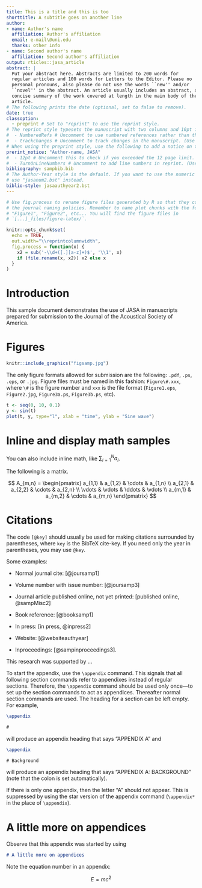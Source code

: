 ```yaml
---
title: This is a title and this is too
shorttitle: A subtitle goes on another line
author:
- name: Author's name
  affiliation: Author's affiliation
  email: e-mail\@uni.edu
  thanks: other info
- name: Second author's name
  affiliation: Second author's affiliation
output: rticles::jasa_article
abstract: |
  Put your abstract here. Abstracts are limited to 200 words for
  regular articles and 100 words for Letters to the Editor. Please no
  personal pronouns, also please do not use the words ``new'' and/or
  ``novel'' in the abstract. An article usually includes an abstract, a
  concise summary of the work covered at length in the main body of the
  article.
# The following prints the date (optional, set to false to remove).
date: true
classoption:
  - preprint # Set to "reprint" to use the reprint style.
# The reprint style typesets the manuscript with two columns and 10pt font size.  
#  - NumberedRefs # Uncomment to use numbered references rather than the default author-year style.
#  - trackchanges # Uncomment to track changes in the manuscript. (Use with preprint option).
# When using the preprint style, use the following to add a notice on the first page (optional).
prerint_notice: "Author-name, JASA"
#  - 12pt # Uncomment this to check if you exceeded the 12 page limit. (Use with reprint option).
#  - TurnOnLineNumbers # Uncomment to add line numbers in reprint. (Use with reprint.)
bibliography: sampbib.bib
# The Author-Year style is the default. If you want to use the numeric style,
# use "jasanum2.bst" instead.
biblio-style: jasaauthyear2.bst
---
```


```r
# Use fig.process to rename figure files generated by R so that they comply with
# the journal naming policies. Remember to name plot chunks with the format
# "Figure1", "Figure2", etc... You will find the figure files in
# `[...]_files/figure-latex/`.

knitr::opts_chunk$set(
  echo = TRUE,
  out.width="\\reprintcolumnwidth",
  fig.process = function(x) {
    x2 = sub('-\\d+([.][a-z]+)$', '\\1', x)
    if (file.rename(x, x2)) x2 else x
  }
)
```

# Introduction

This sample document demonstrates the use of JASA in manuscripts 
prepared for submission to the Journal of the Acoustical Society of America. 

# Figures {#figures}

```r
knitr::include_graphics("figsamp.jpg")
```

The only figure formats allowed for submission are the following: `.pdf`, `.ps`, `.eps`, or `.jpg`.
Figure files must be named in this fashion:
`Figure\#.xxx`, where `\#` is the figure number and `xxx` is the file format
(`Figure1.eps`, `Figure2.jpg`, `Figure3a.ps`, `Figure3b.ps`, etc).

```r
t <- seq(0, 10, 0.1)
y <- sin(t)
plot(t, y, type="l", xlab = "time", ylab = "Sine wave")
```


# Inline and display math samples

You can also include inline math, like $\sum\nolimits_{i=1}^N a_i$.

The following is a matrix.

$$
A_{m,n} = 
 \begin{pmatrix}
  a_{1,1} & a_{1,2} & \cdots & a_{1,n} \\
  a_{2,1} & a_{2,2} & \cdots & a_{2,n} \\
  \vdots  & \vdots  & \ddots & \vdots  \\
  a_{m,1} & a_{m,2} & \cdots & a_{m,n} 
 \end{pmatrix}
$$



# Citations

The code `[@key]` should usually be used for making
citations surrounded by parentheses, where `key` is the BibTeX cite-key.
If you need only the year in parentheses, you may use `@key`.

Some examples:

- Normal journal cite: [@joursamp1]

- Volume number with issue number: [@joursamp3]

- Journal article published online, not yet printed: [published
online, @sampMisc2]

- Book reference: [@booksamp1]

- In press: [in press, @inpress2]

- Website: [@websiteauthyear]

- Inproceedings: [@sampinproceedings3].



<!-- You can add your acknowledgements here (optional). -->
::: {.acknowledgments data-latex=""}
This research was supported by ...
:::

<!-- Use \appendix* for only one appendix section. -->
\appendix 

To start the appendix, use the `\appendix` command.
This signals that all following section commands refer to appendixes
instead of regular sections. Therefore, the `\appendix` command
should be used only once---to set up the section commands to act as
appendices. Thereafter normal section commands are used. The heading
for a section can be left empty. For example,

```latex
\appendix

# 
```

will produce an appendix heading that says "APPENDIX A" and

```latex
\appendix

# Background
```

will produce an appendix heading that says "APPENDIX A: BACKGROUND"
(note that the colon is set automatically).

If there is only one appendix, then the letter "A" should not
appear. This is suppressed by using the star version of the appendix
command (`\appendix*` in the place of `\appendix`).

# A little more on appendices

Observe that this appendix was started by using

```markdown
# A little more on appendices
```

Note the equation number in an appendix:

$$E=mc^2$$

